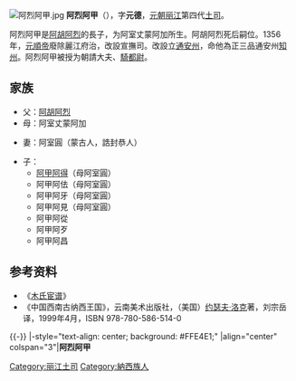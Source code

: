 [[File:阿烈阿甲.jpg|thumb]]
'''阿烈阿甲'''（{{bd|？||？||}}），字'''元德'''，[[元朝|元朝]][[丽江|丽江]]第四代[[丽江土司|土司]]。

阿烈阿甲是[[阿胡阿烈|阿胡阿烈]]的長子，为阿室丈蒙阿加所生。阿胡阿烈死后嗣位。1356年，[[元順帝|元順帝]]廢除麗江府治，改設宣撫司。改設立[[通安州|通安州]]，命他為正三品通安州[[知州|知州]]。阿烈阿甲被授为朝請大夫、[[騎都尉|騎都尉]]。

==家族==
*父：[[阿胡阿烈|阿胡阿烈]]
*母：阿室丈蒙阿加

*妻：阿室圓（蒙古人，誥封恭人）

*子：
**[[阿甲阿得|阿甲阿得]]（母阿室圓）
**阿甲阿佉（母阿室圓）
**阿甲阿牙（母阿室圓）
**阿甲阿見（母阿室圓）
**阿甲阿從
**阿甲阿歹
**阿甲阿昌

==参考资料==
*《[[木氏宦谱|木氏宦谱]]》
*《中国西南古纳西王国》，云南美术出版社，（美国）[[约瑟夫·洛克|约瑟夫·洛克]]著，刘宗岳译，1999年4月，ISBN 978-780-586-514-0

{{-}}
{{start box}}
|-style="text-align: center; background: #FFE4E1;"
|align="center" colspan="3"|'''阿烈阿甲'''
{{s-before|[[阿胡阿烈|阿胡阿烈]]}}
{{s-title|[[丽江土司|丽江土司]]|14世紀後期}}
{{s-after|[[阿甲阿得|阿甲阿得]]}}
{{end box}}
{{丽江土司}}
[[Category:丽江土司|Category:丽江土司]]
[[Category:納西族人|Category:納西族人]]
